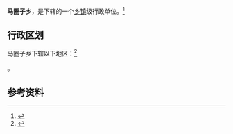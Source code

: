 {{中国乡级行政区|21/04/21/204/000}}

'''马圈子乡'''，是{{PRC admin/fullname|21/04/21/204/000|3}}下辖的一个[[乡镇|乡镇]]级行政单位。<ref>{{PRC admin/ref sgc|{{PRC admin/parent|21/04/21/204/000}}}}</ref>

== 行政区划 ==

马圈子乡下辖以下地区：<ref>{{PRC admin/ref sgc|21/04/21/204/000}}</ref>

{{PRC admin/children|21/04/21/204/000}}。

== 参考资料 ==

{{reflist}}

{{行政区划小作品}}
{{PRC admin/navcat|21/04/21/204/000}}